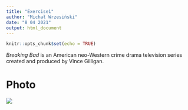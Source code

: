 ```yaml
---
title: "Exercise1"
author: "Michał Wrzesiński"
date: "8 04 2021"
output: html_document
---
```


```r
knitr::opts_chunk$set(echo = TRUE)
```

*Breaking Bad* is an American neo-Western crime drama television series created and produced by Vince Gilligan. 

# Photo
![](images/breaking_bad.jpg)